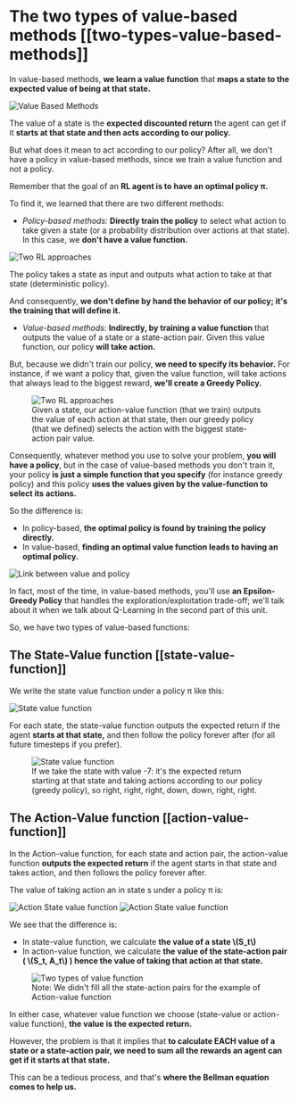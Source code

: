 # The two types of value-based methods [[two-types-value-based-methods]]

In value-based methods, **we learn a value function** that **maps a state to the expected value of being at that state.**

<img src="https://huggingface.co/datasets/huggingface-deep-rl-course/course-images/resolve/main/en/unit3/vbm-1.jpg" alt="Value Based Methods"/>

The value of a state is the **expected discounted return** the agent can get if it **starts at that state and then acts according to our policy.**

<Tip>
But what does it mean to act according to our policy? After all, we don't have a policy in value-based methods, since we train a value function and not a policy.
</Tip>

Remember that the goal of an **RL agent is to have an optimal policy π.**

To find it, we learned that there are two different methods:

- *Policy-based methods:* **Directly train the policy** to select what action to take given a state (or a probability distribution over actions at that state). In this case, we **don't have a value function.**

<img src="https://huggingface.co/datasets/huggingface-deep-rl-course/course-images/resolve/main/en/unit3/two-approaches-2.jpg" alt="Two RL approaches"/>

The policy takes a state as input and outputs what action to take at that state (deterministic policy).

And consequently, **we don't define by hand the behavior of our policy; it's the training that will define it.**

- *Value-based methods:* **Indirectly, by training a value function** that outputs the value of a state or a state-action pair. Given this value function, our policy **will take action.**

But, because we didn't train our policy, **we need to specify its behavior.** For instance, if we want a policy that, given the value function, will take actions that always lead to the biggest reward, **we'll create a Greedy Policy.**

<figure>
  <img src="https://huggingface.co/datasets/huggingface-deep-rl-course/course-images/resolve/main/en/unit3/two-approaches-3.jpg" alt="Two RL approaches"/>
  <figcaption>Given a state, our action-value function (that we train) outputs the value of each action at that state, then our greedy policy (that we defined) selects the action with the biggest state-action pair value.</figcaption>
</figure>

Consequently, whatever method you use to solve your problem, **you will have a policy**, but in the case of value-based methods you don't train it, your policy **is just a simple function that you specify** (for instance greedy policy) and this policy **uses the values given by the value-function to select its actions.**

So the difference is:

- In policy-based, **the optimal policy is found by training the policy directly.**
- In value-based, **finding an optimal value function leads to having an optimal policy.**

<img src="https://huggingface.co/datasets/huggingface-deep-rl-course/course-images/resolve/main/en/unit3/link-value-policy.jpg" alt="Link between value and policy"/>

In fact, most of the time, in value-based methods, you'll use **an Epsilon-Greedy Policy** that handles the exploration/exploitation trade-off; we'll talk about it when we talk about Q-Learning in the second part of this unit.


So, we have two types of value-based functions:

## The State-Value function [[state-value-function]]

We write the state value function under a policy π like this:

<img src="https://huggingface.co/datasets/huggingface-deep-rl-course/course-images/resolve/main/en/unit3/state-value-function-1.jpg" alt="State value function"/>

For each state, the state-value function outputs the expected return if the agent **starts at that state,** and then follow the policy forever after (for all future timesteps if you prefer).

<figure>
<img src="https://huggingface.co/datasets/huggingface-deep-rl-course/course-images/resolve/main/en/unit3/state-value-function-2.jpg" alt="State value function"/>
  <figcaption>If we take the state with value -7: it's the expected return starting at that state and taking actions according to our policy (greedy policy), so right, right, right, down, down, right, right.</figcaption>
</figure>

## The Action-Value function [[action-value-function]]

In the Action-value function, for each state and action pair, the action-value function **outputs the expected return** if the agent starts in that state and takes action, and then follows the policy forever after.

The value of taking action an in state s under a policy π is:

<img src="https://huggingface.co/datasets/huggingface-deep-rl-course/course-images/resolve/main/en/unit3/action-state-value-function-1.jpg" alt="Action State value function"/>
<img src="https://huggingface.co/datasets/huggingface-deep-rl-course/course-images/resolve/main/en/unit3/action-state-value-function-2.jpg" alt="Action State value function"/>


We see that the difference is:

- In state-value function, we calculate **the value of a state \\(S_t\\)**
- In action-value function, we calculate **the value of the state-action pair ( \\(S_t, A_t\\) ) hence the value of taking that action at that state.**

<figure>
  <img src="https://huggingface.co/datasets/huggingface-deep-rl-course/course-images/resolve/main/en/unit3/two-types.jpg" alt="Two types of value function"/>
  <figcaption>
Note: We didn't fill all the state-action pairs for the example of Action-value function</figcaption>
</figure>

In either case, whatever value function we choose (state-value or action-value function), **the value is the expected return.**

However, the problem is that it implies that **to calculate EACH value of a state or a state-action pair, we need to sum all the rewards an agent can get if it starts at that state.**

This can be a tedious process, and that's **where the Bellman equation comes to help us.**
